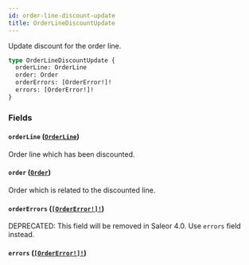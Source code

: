 ```yaml
---
id: order-line-discount-update
title: OrderLineDiscountUpdate
---
```


Update discount for the order line.

```graphql
type OrderLineDiscountUpdate {
  orderLine: OrderLine
  order: Order
  orderErrors: [OrderError!]!
  errors: [OrderError!]!
}
```

### Fields

#### `orderLine` ([`OrderLine`](/docs/developer/api-reference/objects/order-line))

Order line which has been discounted.

#### `order` ([`Order`](/docs/developer/api-reference/objects/order))

Order which is related to the discounted line.

#### `orderErrors` ([`[OrderError!]!`](/docs/developer/api-reference/objects/order-error))

<span class="badge badge--warning">DEPRECATED: This field will be removed in Saleor 4.0. Use `errors` field instead.</span>

#### `errors` ([`[OrderError!]!`](/docs/developer/api-reference/objects/order-error))

